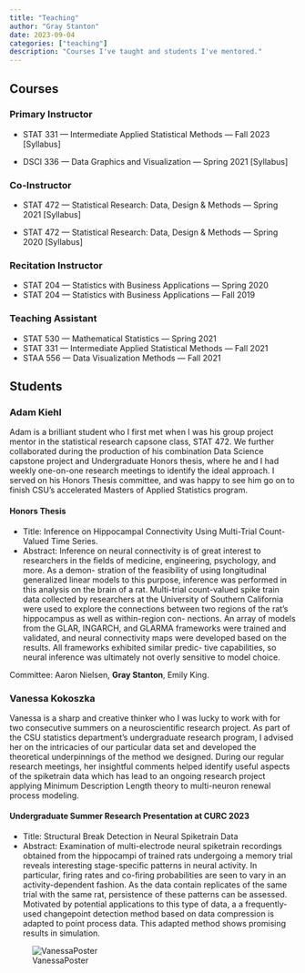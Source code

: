 ```yaml
---
title: "Teaching"
author: "Gray Stanton"
date: 2023-09-04
categories: ["teaching"]
description: "Courses I've taught and students I've mentored."
---
```




## Courses

### Primary Instructor
* STAT 331 --- Intermediate Applied Statistical Methods --- Fall 2023
    [Syllabus]

* DSCI 336 --- Data Graphics and Visualization --- Spring 2021
    [Syllabus]


### Co-Instructor
* STAT 472 --- Statistical Research: Data, Design & Methods --- Spring 2021
    [Syllabus]

* STAT 472 --- Statistical Research: Data, Design & Methods --- Spring 2020
    [Syllabus]

### Recitation Instructor 
 * STAT 204 --- Statistics with Business Applications --- Spring 2020
 * STAT 204 --- Statistics with Business Applications --- Fall 2019 

### Teaching Assistant
* STAT 530 --- Mathematical Statistics --- Spring 2021
* STAT 331 --- Intermediate Applied Statistical Methods --- Fall 2021
* STAA 556 --- Data Visualization Methods --- Fall 2021


## Students

### Adam Kiehl
Adam is a brilliant student who I first met when I was his group project mentor in the statistical research capsone class, STAT 472. 
We further collaborated during the production of his combination Data Science capstone project and Undergraduate Honors thesis, where he and I had weekly one-on-one research meetings to identify the ideal approach. I served on his Honors Thesis committee, 
and was happy to see him go on to finish CSU's accelerated Masters of Applied Statistics program.

#### Honors Thesis
* Title: Inference on Hippocampal Connectivity Using Multi-Trial Count-Valued Time Series.
* Abstract: Inference on neural connectivity is of great interest to researchers in
the fields of medicine, engineering, psychology, and more. As a demon-
stration of the feasibility of using longitudinal generalized linear models to
this purpose, inference was performed in this analysis on the brain of a rat.
Multi-trial count-valued spike train data collected by researchers at the
University of Southern California were used to explore the connections
between two regions of the rat’s hippocampus as well as within-region con-
nections. An array of models from the GLAR, INGARCH, and GLARMA
frameworks were trained and validated, and neural connectivity maps were
developed based on the results. All frameworks exhibited similar predic-
tive capabilities, so neural inference was ultimately not overly sensitive to
model choice.

Committee: Aaron Nielsen, __Gray Stanton__, Emily King.

### Vanessa Kokoszka

Vanessa is a sharp and creative thinker who I was lucky to work with for two consecutive summers on a neuroscientific research project. As part of the CSU statistics department's undergraduate research program, I advised her on the intricacies of our particular data set and 
developed the theoretical underpinnings of the method we designed. During our regular research meetings, her insightful comments helped identify useful aspects of the spiketrain data which has lead to an ongoing research project applying Minimum Description Length
theory to multi-neuron renewal process modeling.

#### Undergraduate Summer Research Presentation at CURC 2023
* Title: Structural Break Detection in Neural Spiketrain Data
* Abstract: Examination of multi-electrode neural spiketrain recordings obtained from the hippocampi of trained rats undergoing a memory trial reveals interesting stage-specific patterns in neural activity. 
  In particular, firing rates and co-firing probabilities are seen to vary in an activity-dependent fashion. As the data contain replicates of the same trial with the same rat, persistence of these patterns can be assessed.
   Motivated by potential applications to this type of data, a a frequently-used changepoint detection method based on data compression is adapted to point process data. 
   This adapted method shows promising results in simulation.


![VanessaPoster](/images/vanessa_poster_crop.jpg)

